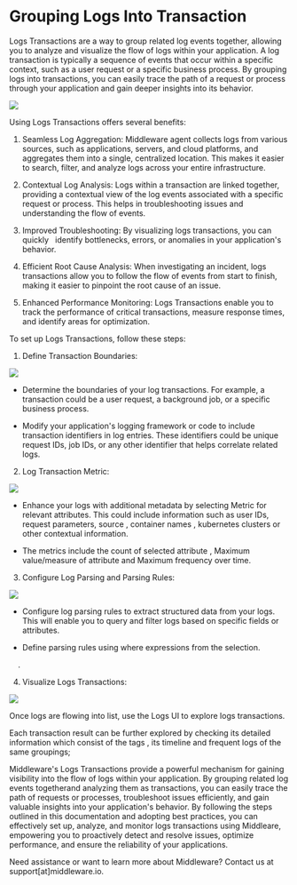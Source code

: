 Grouping Logs Into Transaction
=============================

Logs Transactions are a way to group related log events together, allowing you to analyze and visualize the flow of logs within your application. A log transaction is typically a sequence of events that occur within a specific context, such as a user request or a specific business process. By grouping logs into transactions, you can easily trace the path of a request or process through your application and gain deeper insights into its behavior.

<img src="/images/log-monitoring/l10.png" />

Using Logs Transactions offers several benefits:

1.  Seamless Log Aggregation: Middleware agent collects logs from various sources, such as applications, servers, and cloud platforms, and aggregates them into a single, centralized location. This makes it easier to search, filter, and analyze logs across your entire infrastructure.

2.  Contextual Log Analysis: Logs within a transaction are linked together, providing a contextual view of the log events associated with a specific request or process. This helps in troubleshooting issues and understanding the flow of events.

3.  Improved Troubleshooting: By visualizing logs transactions, you can quickly   identify bottlenecks, errors, or anomalies in your application's behavior. 

4.  Efficient Root Cause Analysis: When investigating an incident, logs transactions allow you to follow the flow of events from start to finish, making it easier to pinpoint the root cause of an issue.

5.  Enhanced Performance Monitoring: Logs Transactions enable you to track the performance of critical transactions, measure response times, and identify areas for optimization.

To set up Logs Transactions, follow these steps:

1.  Define Transaction Boundaries:

<img src="/images/log-monitoring/l11.png" />

-   Determine the boundaries of your log transactions. For example, a transaction could be a user request, a background job, or a specific business process.

-   Modify your application's logging framework or code to include transaction identifiers in log entries. These identifiers could be unique request IDs, job IDs, or any other identifier that helps correlate related logs.

2.  Log Transaction Metric: 

<img src="/images/log-monitoring/l12.png" />

-   Enhance your logs with additional metadata by selecting Metric for relevant attributes. This could include information such as user IDs, request parameters, source , container names , kubernetes clusters or other contextual information.

-   The metrics include the count of selected attribute , Maximum value/measure of attribute and Maximum frequency over time.

3.  Configure Log Parsing and Parsing Rules:

<img src="/images/log-monitoring/l13.png" />

-   Configure log parsing rules to extract structured data from your logs. This will enable you to query and filter logs based on specific fields or attributes.

-   Define parsing rules using where expressions from the selection.

    .

4.  Visualize Logs Transactions: 

<img src="/images/log-monitoring/l14.png" />

Once logs are flowing into list, use the Logs UI to explore logs transactions.

Each transaction result can be further explored by checking its detailed information which consist of the tags , its timeline and frequent logs of the same groupings;

Middleware's Logs Transactions provide a powerful mechanism for gaining visibility into the flow of logs within your application. By grouping related log events togetherand analyzing them as transactions, you can easily trace the path of requests or processes, troubleshoot issues efficiently, and gain valuable insights into your application's behavior. By following the steps outlined in this documentation and adopting best practices, you can effectively set up, analyze, and monitor logs transactions using Middleare, empowering you to proactively detect and resolve issues, optimize performance, and ensure the reliability of your applications.

<Note> Need assistance or want to learn more about Middleware? Contact us at support[at]middleware.io. </Note>